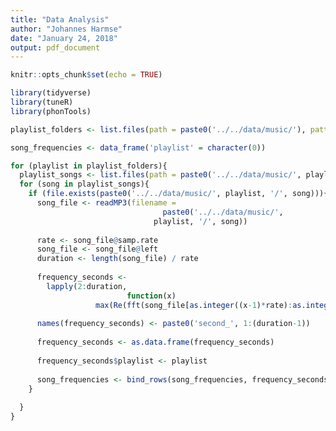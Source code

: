 ```yaml
---
title: "Data Analysis"
author: "Johannes Harmse"
date: "January 24, 2018"
output: pdf_document
---
```


```r
knitr::opts_chunk$set(echo = TRUE)
```

```r
library(tidyverse)
library(tuneR)
library(phonTools)
```

```r
playlist_folders <- list.files(path = paste0('../../data/music/'), pattern = 'Playlist - *')

song_frequencies <- data_frame('playlist' = character(0))

for (playlist in playlist_folders){
  playlist_songs <- list.files(path = paste0('../../data/music/', playlist, '/'), pattern = '*.mp3')
  for (song in playlist_songs){
    if (file.exists(paste0('../../data/music/', playlist, '/', song))){
      song_file <- readMP3(filename = 
                                  paste0('../../data/music/', 
                                playlist, '/', song))
      
      rate <- song_file@samp.rate
      song_file <- song_file@left
      duration <- length(song_file) / rate
      
      frequency_seconds <- 
        lapply(2:duration, 
                          function(x) 
                   max(Re(fft(song_file[as.integer((x-1)*rate):as.integer(x*rate)]))))
      
      names(frequency_seconds) <- paste0('second_', 1:(duration-1))
      
      frequency_seconds <- as.data.frame(frequency_seconds)
      
      frequency_seconds$playlist <- playlist
      
      song_frequencies <- bind_rows(song_frequencies, frequency_seconds)
    }
    
  }
}

```


